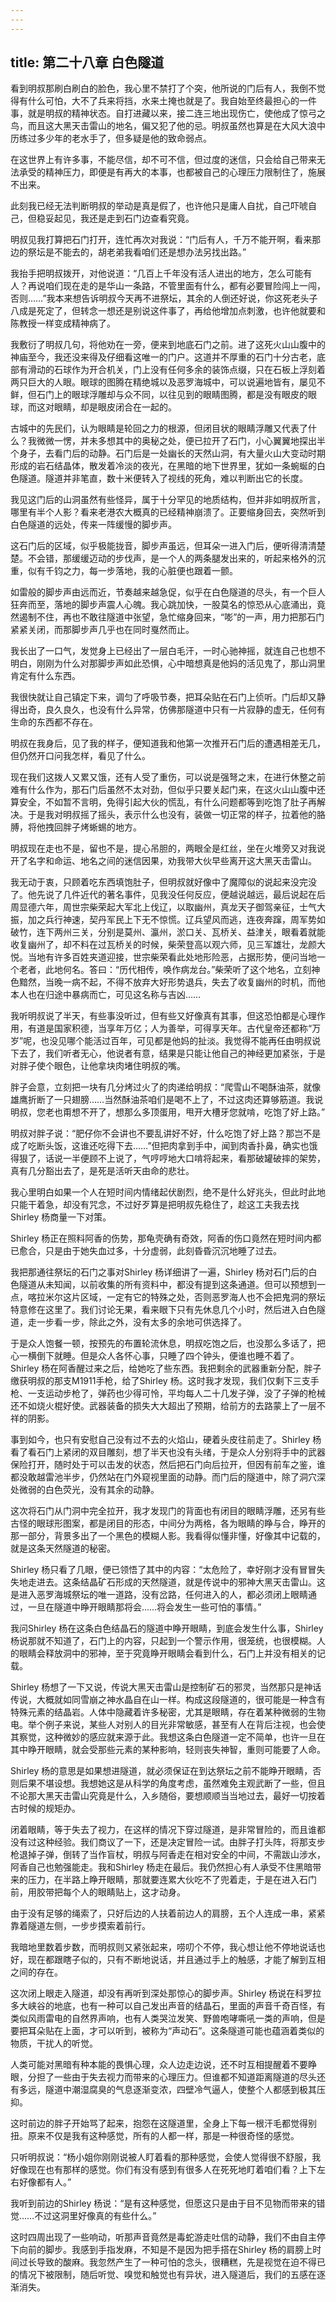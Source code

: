 ```yaml
---
---
---
```

title: 第二十八章 白色隧道
---




看到明叔那刷白刷白的脸色，我心里不禁打了个突，他所说的门后有人，我倒不觉得有什么可怕，大不了兵来将挡，水来土掩也就是了。我自始至终最担心的一件事，就是明叔的精神状态。自打进藏以来，接二连三地出现伤亡，使他成了惊弓之鸟，而且这大黑天击雷山的地名，偏又犯了他的忌。明叔虽然也算是在大风大浪中历练过多少年的老水手了，但多疑是他的致命弱点。

在这世界上有许多事，不能尽信，却不可不信，但过度的迷信，只会给自己带来无法承受的精神压力，即便是有再大的本事，也都被自己的心理压力限制住了，施展不出来。

此刻我已经无法判断明叔的举动是真是假了，也许他只是庸人自扰，自己吓唬自己，但稳妥起见，我还是走到石门边查看究竟。

明叔见我打算把石门打开，连忙再次对我说：“门后有人，千万不能开啊，看来那边的祭坛是不能去的，胡老弟我看咱们还是想办法另找出路。”

我抬手把明叔拨开，对他说道：“几百上千年没有活人进出的地方，怎么可能有人？再说咱们现在走的是华山一条路，不管里面有什么，都有必要冒险闯上一闯，否则……”我本来想告诉明叔今天再不进祭坛，其余的人倒还好说，你这死老头子八成是死定了，但转念一想还是别说这件事了，再给他增加点刺激，也许他就要和陈教授一样变成精神病了。

我敷衍了明叔几句，将他劝在一旁，便来到地底石门之前。进了这死火山山腹中的神庙至今，我还没来得及仔细看这唯一的门户。这道并不厚重的石门十分古老，底部有滑动的石球作为开合机关，门上没有任何多余的装饰点缀，只在石板上浮刻着两只巨大的人眼。眼球的图腾在精绝城以及恶罗海城中，可以说遍地皆有，屡见不鲜，但石门上的眼球浮雕却与众不同，以往见到的眼睛图腾，都是没有眼皮的眼球，而这对眼睛，却是眼皮闭合在一起的。

古城中的先民们，认为眼睛是轮回之力的根源，但闭目状的眼睛浮雕又代表了什么？我微微一愣，并未多想其中的奥秘之处，便已拉开了石门，小心翼翼地探出半个身子，去看门后的动静。石门后是一处幽长的天然山洞，有大量火山大变动时期形成的岩石结晶体，散发着冷淡的夜光，在黑暗的地下世界里，犹如一条蜿蜒的白色隧道。隧道并非笔直，数十米便转入了视线的死角，难以判断出它的长度。

我见这门后的山洞虽然有些怪异，属于十分罕见的地质结构，但并非如明叔所言，哪里有半个人影？看来老港农大概真的已经精神崩溃了。正要缩身回去，突然听到白色隧道的远处，传来一阵缓慢的脚步声。

这石门后的区域，似乎极能拢音，脚步声虽远，但耳朵一进入门后，便听得清清楚楚。不会错，那缓缓迈动的步伐声，是一个人的两条腿发出来的，听起来格外的沉重，似有千钧之力，每一步落地，我的心脏便也跟着一颤。

如雷般的脚步声由远而近，节奏越来越急促，似乎在白色隧道的尽头，有一个巨人狂奔而至，落地的脚步声震人心魄。我心跳加快，一股莫名的惊恐从心底涌出，竟然遏制不住，再也不敢往隧道中张望，急忙缩身回来，“嘭”的一声，用力把那石门紧紧关闭，而那脚步声几乎也在同时戛然而止。

我长出了一口气，发觉身上已经出了一层白毛汗，一时心驰神摇，就连自己也想不明白，刚刚为什么对那脚步声如此恐惧，心中暗想真是他妈的活见鬼了，那山洞里肯定有什么东西。

我很快就让自己镇定下来，调匀了呼吸节奏，把耳朵贴在石门上侦听。门后却又静得出奇，良久良久，也没有什么异常，仿佛那隧道中只有一片寂静的虚无，任何有生命的东西都不存在。

明叔在我身后，见了我的样子，便知道我和他第一次推开石门后的遭遇相差无几，但仍然开口问我怎样，看见了什么。

现在我们这拨人又累又饿，还有人受了重伤，可以说是强弩之末，在进行休整之前难有什么作为，那石门后虽然不太对劲，但似乎只要关起门来，在这火山山腹中还算安全，不如暂不言明，免得引起大伙的慌乱，有什么问题都等到吃饱了肚子再解决。于是我对明叔摇了摇头，表示什么也没有，装做一切正常的样子，拉着他的胳膊，将他拽回胖子烤蜥蜴的地方。

明叔现在走也不是，留也不是，提心吊胆的，两眼全是红丝，坐在火堆旁又对我说开了名字和命运、地名之间的迷信因果，劝我带大伙早些离开这大黑天击雷山。

我无动于衷，只顾着吃东西填饱肚子，但明叔就好像中了魔障似的说起来没完没了。他先说了几件近代的著名事件，见我没任何反应，便越说越远，最后说起在后周显德六年，周世宗柴荣起大军北上伐辽，以取幽州，真龙天子御驾亲征，士气大振，加之兵行神速，契丹军民上下无不惊慌。辽兵望风而逃，连夜奔蹿，周军势如破竹，连下两州三关，分别是莫州、瀛州，淤口关、瓦桥关、益津关，眼看着就能收复幽州了，却不料在过瓦桥关的时候，柴荣登高以观六师，见三军雄壮，龙颜大悦。当地有许多百姓夹道迎接，世宗柴荣看此处地形险恶，占据形势，便问当地一个老者，此地何名。答曰：“历代相传，唤作病龙台。”柴荣听了这个地名，立刻神色黯然，当晚一病不起，不得不放弃大好形势退兵，失去了收复幽州的时机，而他本人也在归途中暴病而亡，可见这名称与吉凶……

我听明叔说了半天，有些事没听过，但有些又好像真有其事，但这恐怕都是心理作用，有道是国家积德，当享年万亿；人为善举，可得享天年。古代皇帝还都称“万岁”呢，也没见哪个能活过百年，可见都是他妈的扯淡。我觉得不能再任由明叔说下去了，我们听者无心，他说者有意，结果是只能让他自己的神经更加紧张，于是对胖子使个眼色，让他拿块肉堵住明叔的嘴。

胖子会意，立刻把一块有几分烤过火了的肉递给明叔：“爬雪山不喝酥油茶，就像雄鹰折断了一只翅膀……当然酥油茶咱们是喝不上了，不过这肉还算够筋道。我说明叔，您老也甭想不开了，想那么多顶蛋用，甩开大槽牙您就啃，吃饱了好上路。”

明叔对胖子说：“肥仔你不会讲也不要乱讲好不好，什么吃饱了好上路？那岂不是成了吃断头饭，这谁还吃得下去……”但把肉拿到手中，闻到肉香扑鼻，确实也饿得狠了，话说一半便顾不上说了，气哼哼地大口啃将起来，看那破罐破摔的架势，真有几分豁出去了，是死是活听天由命的悲壮。

我心里明白如果一个人在短时间内情绪起伏剧烈，绝不是什么好兆头，但此时此地只能干着急，却没有咒念，不过好歹算是把明叔先稳住了，趁这工夫我去找Shirley 杨商量一下对策。

Shirley 杨正在照料阿香的伤势，那龟壳确有奇效，阿香的伤口竟然在短时间内都已愈合，只是由于她失血过多，十分虚弱，此刻昏昏沉沉地睡了过去。

我把那通往祭坛的石门之事对Shirley 杨详细讲了一遍，Shirley 杨对石门后的白色隧道从未知闻，以前收集的所有资料中，都没有提到这条通道。但可以预想到一点，喀拉米尔这片区域，一定有它的特殊之处，否则恶罗海人也不会把鬼洞的祭坛特意修在这里了。我们讨论无果，看来眼下只有先休息几个小时，然后进入白色隧道，走一步看一步，除此之外，没有太多的余地可供选择了。

于是众人饱餐一顿，按预先的布置轮流休息，明叔吃饱之后，也没那么多话了，把心一横倒下就睡。但是众人各怀心事，只睡了四个钟头，便谁也睡不着了。Shirley 杨在阿香醒过来之后，给她吃了些东西。我把剩余的武器重新分配，胖子缴获明叔的那支M1911手枪，给了Shirley 杨。这时我才发现，我们仅剩下三支手枪、一支运动步枪了，弹药也少得可怜，平均每人二十几发子弹，没了子弹的枪械还不如烧火棍好使。武器装备的损失大大超出了预期，给前方的去路蒙上了一层不祥的阴影。

事到如今，也只有安慰自己没有过不去的火焰山，硬着头皮往前走了。Shirley 杨看了看石门上紧闭的双目雕刻，想了半天也没有头绪，于是众人分别将手中的武器保险打开，随时处于可以击发的状态，然后把石门向后拉开，但因有前车之鉴，谁都没敢越雷池半步，仍然站在门外窥视里面的动静。而门后的隧道中，除了洞穴深处微弱的白色荧光，没有其余的动静。

这次将石门从门洞中完全拉开，我才发现门的背面也有闭目的眼睛浮雕，还另有些古怪的眼球形图案，都是闭目的形态，中间分为两格，各为眼睛的睁与合，睁开的那一部分，背景多出了一个黑色的模糊人影。我看得似懂非懂，好像其中记载的，就是这条天然隧道的秘密。

Shirley 杨只看了几眼，便已领悟了其中的内容：“太危险了，幸好刚才没有冒冒失失地走进去。这条结晶矿石形成的天然隧道，就是传说中的邪神大黑天击雷山。这是进入恶罗海城祭坛的唯一道路，没有岔路，任何进入的人，都必须闭上眼睛通过，一旦在隧道中睁开眼睛那将会……将会发生一些可怕的事情。”

我问Shirley 杨在这条白色结晶石的隧道中睁开眼睛，到底会发生什么事，Shirley 杨说那就不知道了，石门上的内容，只起到一个警示作用，很笼统，也很模糊。人的眼睛会释放洞中的邪神，至于究竟睁开眼睛会看到什么，石门上并没有相关的记载。

Shirley 杨想了一下又说，传说大黑天击雷山是控制矿石的邪灵，当然那只是神话传说，大概就如同雪崩之神水晶自在山一样。构成这段隧道的，很可能是一种含有特殊元素的结晶岩。人体中隐藏着许多秘密，尤其是眼睛，存在着某种微弱的生物电。举个例子来说，某些人对别人的目光非常敏感，甚至有人在背后注视，也会使其察觉，这种微妙的感应就来源于此。我想这条白色隧道一定不简单，也许一旦在其中睁开眼睛，就会受那些元素的某种影响，轻则丧失神智，重则可能要了人命。

Shirley 杨的意思是如果想进隧道，就必须保证在到达祭坛之前不能睁开眼睛，否则后果不堪设想。我想她这是从科学的角度考虑，虽然难免主观武断了一些，但且不论那大黑天击雷山究竟是什么，入乡随俗，要想顺顺当当地过去，最好一切按着古时候的规矩办。

闭着眼睛，等于失去了视力，在这样的情况下穿过隧道，是非常冒险的，而且谁都没有过这种经验。我们商议了一下，还是决定冒险一试。由胖子打头阵，将那支步枪退掉子弹，倒转了当作盲杖，明叔与阿香走在相对安全的中间，不需跋山涉水，阿香自己也勉强能走。我和Shirley 杨走在最后。我仍然担心有人承受不住黑暗带来的压力，在半路上睁开眼睛，那就要连累大伙吃不了兜着走，于是在进入石门前，用胶带把每个人的眼睛贴上，这才动身。

由于没有足够的绳索了，只好后边的人扶着前边人的肩膀，五个人连成一串，紧紧靠着隧道左侧，一步步摸索着前行。

我暗地里数着步数，而明叔则又紧张起来，唠叨个不停，我心想让他不停地说话也好，现在都跟瞎子似的，只有不断地说话，并且通过手上的触感，才能了解到互相之间的存在。

这次闭上眼走入隧道，却没有再听到深处那惊心的脚步声。Shirley 杨说在科罗拉多大峡谷的地底，也有一种可以自己发出声音的结晶石，里面的声音千奇百怪，有类似风雨雷电的自然界声响，也有人类哭泣发笑、野兽咆哮嘶吼一类的声响，但是要把耳朵贴在上面，才可以听到，被称为“声动石”。这条隧道可能也蕴涵着类似的物质，干扰人的听觉。

人类可能对黑暗有种本能的畏惧心理，众人边走边说，还不时互相提醒着不要睁眼，分担了一些由于失去视力而带来的心理压力。但谁都不知道距离隧道的尽头还有多远，隧道中潮湿腐臭的气息逐渐变浓，四壁冷气逼人，使整个人都感到极其压抑。

这时前边的胖子开始骂了起来，抱怨在这隧道里，全身上下每一根汗毛都觉得别扭。原来不仅是我有这种感觉，所有的人都一样，那是一种很奇怪的感觉。

只听明叔说：“杨小姐你刚刚说被人盯着看的那种感觉，会使人觉得很不舒服，我好像现在也有那样的感觉。你们有没有感到有很多人在死死地盯着咱们看？上下左右好像都有人。”

我听到前边的Shirley 杨说：“是有这种感觉，但愿这只是由于目不见物而带来的错觉……不过这洞里好像真的有些什么。”

这时四周出现了一些响动，听那声音竟然是毒蛇游走吐信的动静，我们不由自主停下向前的脚步。我感到手指发麻，不知是不是因为把手搭在Shirley 杨的肩膀上时间过长导致的酸麻。我忽然产生了一种可怕的念头，很糟糕，先是视觉在迫不得已的情况下被限制，随后听觉、嗅觉和触觉也有异状，进入隧道后，我们的五感在逐渐消失。
